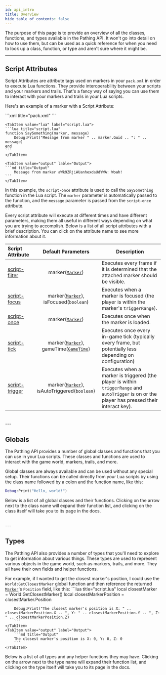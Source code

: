 ```yaml
---
id: api_intro
title: Overview
hide_table_of_contents: false
---
```



The purpose of this page is to provide an overview of all the classes, functions, and types available in the Pathing API. It won't go into detail on how to use them, 
but can be used as a quick reference for when you need to look up a class, function, or type and aren't sure where it might be. 

---

## Script Attributes
Script Attributes are attribute tags used on markers in your `pack.xml` in order to execute Lua functions. They provide interoperability between your scripts and your markers and trails.
That's a fancy way of saying you can use them to interact with your markers and trails in your Lua scripts.

Here's an example of a marker with a Script Attribute:

<Tabs>
    <TabItem value="xml" label="pack.xml">
    ```xml title="pack.xml"
        <marker ... script-once="SaySomething(Woah!)" guid="aWk9ZRjiAUanhexdaUdYWA=="/>
    ```
    </TabItem>

    <TabItem value="lua" label="script.lua">
    ```lua title="script.lua"
    function SaySomething(marker, message)
        Debug:Print("Message from marker " .. marker.Guid .. ": " .. message)
    end
    ```
    </TabItem>

    <TabItem value="output" lable="Output">
    ```md title="Output"
        Message from marker aWk9ZRjiAUanhexdaUdYWA: Woah!
    ```
    </TabItem>
</Tabs>

In this example, the `script-once` attribute is used to call the `SaySomething` function in the Lua script. The `marker` parameter is automatically passed to the function, and the `message` parameter is passed from the `script-once` attribute.

Every script attribute will execute at different times and have different parameters, making them all useful in different ways depending on what you are trying to accomplish. Below is a list of all script attributes with a brief description.
You can click on the attribute name to see more information about it.

| Script Attribute | Default Parameters | Description |
| :--------------- | :----------------: | ----------- |
| [script-filter](../lua-script-attr/script-filter) | marker([`Marker`](marker)) | Executes every frame if it is determined that the attached marker should be visible. |
| [script-focus](../lua-script-attr/script-focus) | marker([`Marker`](marker)), isFocused(`boolean`) | Executes when a marker is focused (the player is within the marker's `triggerRange`). |
| [script-once](../lua-script-attr/script-once) | marker([`Marker`](marker)) | Executes once when the marker is loaded. |
| [script-tick](../lua-script-attr/script-tick) | marker([`Marker`](marker)), gameTime([`GameTime`](gametime)) | Executes once every in-game tick (typically every frame, but potentially less depending on configuration) |
| [script-trigger](../lua-script-attr/script-trigger) | marker([`Marker`](marker)), isAutoTriggered(`boolean`) | Executes when a marker is triggered (the player is within `triggerRange` and `autoTrigger` is on or the player has pressed their interact key). |
<br/>
---

## Globals
The Pathing API provides a number of global classes and functions that you can use in your Lua scripts. These classes and functions are used to interact with the game world, markers, trails, and more.

Global classes are always available and can be used without any special setup. Their functions can be called directly from your Lua scripts by using the class name followed by a colon and the function name, like this: 
```lua
Debug:Print("Hello, world!")
```
Below is a list of all global classes and their functions. Clicking on the arrow next to the class name will expand their function list, and clicking on the class itself will take you to its page in the docs.

<GlobalClassesTable/>
<br/>
---

## Types
The Pathing API also provides a number of types that you'll need to explore to get information about various things. These types are used to represent various objects in the game world, such as markers, trails, and more. They all have their own fields and helper functions.

For example, if I wanted to get the closest marker's position, I could use the `World:GetClosestMarker` global function and then reference the returned [`Marker`](/docs/lua-scripting/lua-lib/marker)'s `Position` field, like this:
<Tabs>
    <TabItem value="lua" label="Lua" default>
        ```lua title="script.lua"
        local closestMarker = World:GetClosestMarker()
        local closestMarkerPosition = closestMarker.Position

        Debug:Print("The closest marker's position is X: " .. closestMarkerPosition.X .. ", Y: " .. closestMarkerPosition.Y .. ", Z: " .. closestMarkerPosition.Z)
        ```
    </TabItem>
    <TabItem value="output" label="Output">
        ```md title="Output"
        The closest marker's position is X: 0, Y: 0, Z: 0
        ```
    </TabItem>
</Tabs>

Below is a list of all types and any helper functions they may have. Clicking on the arrow next to the type name will expand their function list, and clicking on the type itself will take you to its page in the docs.

<TypesTable/>